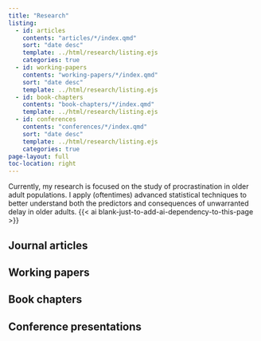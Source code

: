 ```yaml
---
title: "Research"
listing:
  - id: articles
    contents: "articles/*/index.qmd"
    sort: "date desc"
    template: ../html/research/listing.ejs
    categories: true
  - id: working-papers
    contents: "working-papers/*/index.qmd"
    sort: "date desc"
    template: ../html/research/listing.ejs
  - id: book-chapters
    contents: "book-chapters/*/index.qmd"
    template: ../html/research/listing.ejs
  - id: conferences
    contents: "conferences/*/index.qmd"
    sort: "date desc"
    template: ../html/research/listing.ejs
    categories: true
page-layout: full
toc-location: right
---
```


Currently, my research is focused on the study of procrastination in older adult populations. I apply (oftentimes) advanced statistical techniques to better understand both the predictors and consequences of unwarranted delay in older adults. {{< ai blank-just-to-add-ai-dependency-to-this-page >}}

## Journal articles

::: {#articles}
:::

## Working papers

::: {#working-papers}
:::

## Book chapters

::: {#book-chapters}
:::

## Conference presentations

::: {#conferences}
:::
